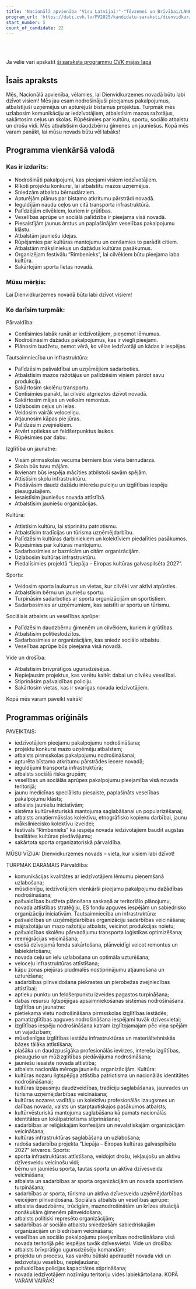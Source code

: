 ```yaml
---
title: 'Nacionālā apvienība "Visu Latvijai!"-"Tēvzemei un Brīvībai/LNNK"'
program_url: 'https://dati.cvk.lv/PV2025/kandidatu-saraksti/dienvidkurzemes-novads/nacionala-apvieniba-visu-latvijai-tevzemei-un-brivibailnnk'
start_number: 5
count_of_candidate: 22
---
```



<Badge text="Pakalpojumu pieejamība" variant="note" size="small" /> <Badge text="Uzņēmējdarbības atbalsts" variant="note" size="small" /> <Badge text="Infrastruktūras attīstība" variant="note" size="small" /> <Badge text="Kultūras mantojuma saglabāšana" variant="note" size="small" /> <Badge text="Sociālais atbalsts ģimenēm" variant="note" size="small" />

<br/><br/> 

<Card title='Šis ir mākslīga intelekta ģenerēts apraksts' icon='starlight'>
    Ja vēlie vari apskatīt <a href={frontmatter.program_url} target='_blank'>šī saraksta programmu CVK mājas lapā</a>
    </Card>

## Īsais apraksts

Mēs, Nacionālā apvienība, vēlamies, lai Dienvidkurzemes novadā būtu labi dzīvot visiem! Mēs jau esam nodrošinājuši pieejamus pakalpojumus, atbalstījuši uzņēmējus un apturējuši bīstamus projektus. Turpmāk mēs uzlabosim komunikāciju ar iedzīvotājiem, atbalstīsim mazos ražotājus, sakārtosim ceļus un skolas. Rūpēsimies par kultūru, sportu, sociālo atbalstu un drošu vidi. Mēs atbalstīsim daudzbērnu ģimenes un jauniešus. Kopā mēs varam panākt, lai mūsu novads būtu vēl labāks!

## Programma vienkāršā valodā

### Kas ir izdarīts:

*   Nodrošināti pakalpojumi, kas pieejami visiem iedzīvotājiem.
*   Rīkoti projektu konkursi, lai atbalstītu mazos uzņēmējus.
*   Sniedzām atbalstu bērnudārziem.
*   Apturējām plānus par bīstamo atkritumu pārstrādi novadā.
*   Ieguldījām naudu ceļos un citā transporta infrastruktūrā.
*   Palīdzējām cilvēkiem, kuriem ir grūtības.
*   Veselības aprūpe un sociālā palīdzība ir pieejama visā novadā.
*   Piesaistījām jaunus ārstus un paplašinājām veselības pakalpojumu klāstu.
*   Atbalstām jauniešu idejas.
*   Rūpējamies par kultūras mantojumu un cenšamies to parādīt citiem.
*   Atbalstām māksliniekus un dažādus kultūras pasākumus.
*   Organizējam festivālu “Rimbenieks”, lai cilvēkiem būtu pieejama laba kultūra.
*   Sakārtojām sporta lietas novadā.

### Mūsu mērķis:

Lai Dienvidkurzemes novadā būtu labi dzīvot visiem!

### Ko darīsim turpmāk:

Pārvaldība:

*   Centīsimies labāk runāt ar iedzīvotājiem, pieņemot lēmumus.
*   Nodrošināsim dažādus pakalpojumus, kas ir viegli pieejami.
*   Plānosim budžetu, ņemot vērā, ko vēlas iedzīvotāji un kādas ir iespējas.

Tautsaimniecība un infrastruktūra:

*   Palīdzēsim pašvaldībai un uzņēmējiem sadarboties.
*   Atbalstīsim mazos ražotājus un palīdzēsim viņiem pārdot savu produkciju.
*   Sakārtosim skolēnu transportu.
*   Centīsimies panākt, lai cilvēki atgrieztos dzīvot novadā.
*   Sakārtosim mājas un veiksim remontus.
*   Uzlabosim ceļus un ielas.
*   Veidosim vairāk veloceliņu.
*   Atjaunosim kāpas pie jūras.
*   Palīdzēsim zvejniekiem.
*   Atvērt aptiekas un feldšerpunktus laukos.
*   Rūpēsimies par dabu.

Izglītība un jaunatne:

*   Visām pirmsskolas vecuma bērniem būs vieta bērnudārzā.
*   Skola būs tuvu mājām.
*   Ikvienam būs iespēja mācīties atbilstoši savām spējām.
*   Attīstīsim skolu infrastruktūru.
*   Piedāvāsim daudz dažādu interešu pulciņu un izglītības iespēju pieaugušajiem.
*   Iesaistīsim jauniešus novada attīstībā.
*   Atbalstīsim jauniešu organizācijas.

Kultūra:

*   Attīstīsim kultūru, lai stiprinātu patriotismu.
*   Atbalstīsim tradīcijas un tūrisma uzņēmējdarbību.
*   Palīdzēsim kultūras darbiniekiem un kolektīviem piedalīties pasākumos.
*   Rūpēsimies par kultūras mantojumu.
*   Sadarbosimies ar baznīcām un citām organizācijām.
*   Uzlabosim kultūras infrastruktūru.
*   Piedalīsimies projektā “Liepāja – Eiropas kultūras galvaspilsēta 2027”.

Sports:

*   Veidosim sporta laukumus un vietas, kur cilvēki var aktīvi atpūsties.
*   Atbalstīsim bērnu un jauniešu sportu.
*   Turpināsim sadarboties ar sporta organizācijām un sportistiem.
*   Sadarbosimies ar uzņēmumiem, kas saistīti ar sportu un tūrismu.

Sociālais atbalsts un veselības aprūpe:

*   Palīdzēsim daudzbērnu ģimenēm un cilvēkiem, kuriem ir grūtības.
*   Atbalstīsim politieslodzītos.
*   Sadarbosimies ar organizācijām, kas sniedz sociālo atbalstu.
*   Veselības aprūpe būs pieejama visā novadā.

Vide un drošība:

*   Atbalstīsim brīvprātīgos ugunsdzēsējus.
*   Nepieļausim projektus, kas varētu kaitēt dabai un cilvēku veselībai.
*   Stiprināsim pašvaldības policiju.
*   Sakārtosim vietas, kas ir svarīgas novada iedzīvotājiem.

Kopā mēs varam paveikt vairāk!

## Programmas oriģināls

PAVEIKTAIS:
- iedzīvotājiem pieejamu pakalpojumu nodrošināšana;
- projektu konkursi mazo uzņēmēju atbalstam;
- atbalsts pirmsskolas pakalpojumu nodrošināšanai;
- apturēta bīstamo atkritumu pārstrādes iecere novadā;
- ieguldījumi transporta infrastruktūrā;
- atbalsts sociālā riska grupām;
- veselības un sociālās aprūpes pakalpojumu pieejamība visā novada teritorijā;
- jaunu medicīnas speciālistu piesaiste, paplašināts veselības pakalpojumu klāsts;
- atbalsts jauniešu iniciatīvām;
- sistēma kultūrvēsturiskā mantojuma saglabāšanai un popularizēšanai;
- atbalsts amatiermākslas kolektīvu, etnogrāfisko kopienu darbībai, jaunu māksliniecisko kolektīvu izveidei;
- festivāls “Rimbenieks” kā iespēja novada iedzīvotājiem baudīt augstas kvalitātes kultūras piedāvājumu;
- sakārtota sporta organizatoriskā pārvaldība.

MŪSU VĪZIJA:
Dienvidkurzemes novads – vieta, kur visiem labi dzīvot!

TURPMĀK DARĀMAIS
Pārvaldība:
- komunikācijas kvalitātes ar iedzīvotājiem lēmumu pieņemšanā uzlabošana;
- mūsdienīgu, iedzīvotājiem vienkārši pieejamu pakalpojumu dažādības nodrošināšana;
- pašvaldības budžeta plānošana saskaņā ar teritoriālo plānojumu, novada attīstības stratēģiju, ES fondu apguves iespējām un sabiedrisko organizāciju iniciatīvām.
Tautsaimniecība un infrastruktūra:
- pašvaldības un uzņēmējdarbības organizāciju sadarbības veicināšana;
- mājražotāju un mazo ražotāju atbalsts, veicinot produkcijas noietu;
- pašvaldības skolēnu pārvadājumu transporta loģistikas optimizēšana;
- reemigrācijas veicināšana;
- esošā dzīvojamā fonda sakārtošana, plānveidīgi veicot remontus un labiekārtošanu;
- novada ceļu un ielu uzlabošana un optimāla uzturēšana;
- veloceļu infrastruktūras attīstīšana;
- kāpu zonas piejūras pludmalēs nostiprinājumu atjaunošana un uzturēšana;
- sadarbības pilnveidošana piekrastes un pierobežas zvejniecības attīstībai;
- aptieku punktu un feldšerpunktu izveides pagastos turpināšana;
- dabas resursu ilgtspējīgas apsaimniekošanas sistēmas nodrošināšana.
Izglītība un jaunatne:
- pietiekama vietu nodrošināšana pirmsskolas izglītības iestādēs;
- pamatizglītības apguves nodrošināšana iespējami tuvāk dzīvesvietai;
- izglītības iespēju nodrošināšana katram izglītojamajam pēc viņa spējām un vajadzībām;
- mūsdienīgas izglītības iestāžu infrastruktūras un materiāltehniskās bāzes tālāka attīstīšana;
- plašāka un daudzpusīgāka profesionālās ievirzes, interešu izglītības, pieaugušo un mūžizglītības piedāvājuma nodrošināšana;
- jauniešu iesaiste novada attīstībā;
- atbalsts nacionāla mēroga jauniešu organizācijām.
Kultūra:
- kultūras nozaru ilgtspējīga attīstība patriotisma un nacionālās identitātes nodrošināšanai;
- kultūras izpausmju daudzveidības, tradīciju saglabāšanas, jaunrades un tūrisma uzņēmējdarbības veicināšana;
- kultūras nozares vadītāju un kolektīvu profesionālās izaugsmes un dalības novada, valsts un starptautiskajos pasākumos atbalsts;
- kultūrvēsturiskā mantojuma saglabāšana kā pamats nacionālās identitātes un lokālpatriotisma stiprināšanai;
- sadarbības ar reliģiskajām konfesijām un nevalstiskajām organizācijām veicināšana;
- kultūras infrastruktūras saglabāšana un uzlabošana;
- radoša sadarbība projekta “Liepāja – Eiropas kultūras galvaspilsēta 2027” ietvaros.
Sports:
- sporta infrastruktūras attīstīšana, veidojot drošu, iekļaujošu un aktīvu dzīvesveidu veicinošu vidi;
- bērnu un jauniešu sporta, tautas sporta un aktīva dzīvesveida veicināšana;
- atbalsta un sadarbības ar sporta organizācijām un novada sportistiem turpināšana;
- sadarbības ar sporta, tūrisma un aktīva dzīvesveida uzņēmējdarbības veicējiem pilnveidošana.
Sociālais atbalsts un veselības aprūpe:
- atbalsta daudzbērnu, trūcīgām, maznodrošinātām un krīzes situācijā nonākušām ģimenēm pilnveidošana;
- atbalsts politiski represēto organizācijām;
- sadarbības ar sociālo atbalstu sniedzošām sabiedriskajām organizācijām un biedrībām veicināšana;
- veselības un sociālo pakalpojumu pieejamības nodrošināšana visā novada teritorijā pēc iespējas tuvāk dzīvesvietai.
Vide un drošība:
- atbalsts brīvprātīgo ugunsdzēsēju komandām;
- projektu un procesu, kas varētu būtiski apdraudēt novada vidi un iedzīvotāju veselību, nepieļaušana;
- pašvaldības policijas kapacitātes stiprināšana;
- novada iedzīvotājiem nozīmīgu teritoriju vides labiekārtošana.
KOPĀ VARAM VAIRĀK!
